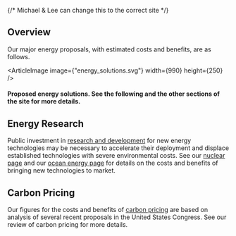 
<EnergyPriorities />

{/* Michael & Lee can change this to the correct site */}

<div className={`${site}-background-gradient`}>

## Overview
Our major energy proposals, with estimated costs and benefits, are as follows.

<ArticleImage image={"energy_solutions.svg"} width={990} height={250} />
#### Proposed energy solutions. See the following and the other sections of the site for more details.

## Energy Research

Public investment in [research and development](http://urbancruiseship.org/solution/energy/policy_se) 
for new energy technologies may be necessary to accelerate their deployment and displace established 
technologies with severe environmental costs. See our 
[nuclear page](http://urbancruiseship.org/solution/energy/nuclear) and our 
[ocean energy page](http://urbancruiseship.org/solution/energy/mhk) for details on the costs and 
benefits of bringing new technologies to market.

## Carbon Pricing

Our figures for the costs and benefits of 
[carbon pricing](http://urbancruiseship.org/solution/energy/carbon_pricing_e) are based on analysis 
of several recent proposals in the United States Congress. See our review of carbon pricing for more details.

<br></br>
</div>
